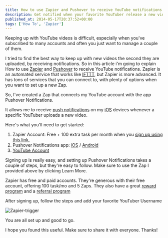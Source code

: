 ```yaml
---
title: How to use Zapier and Pushover to receive YouTube notifications
description: Get notified when your favorite YouTuber release a new video!
published_at: 2014-05-17T20:37:52+00:00
tags: ['How To', 'Zapier']
---
```


Keeping up with YouTube videos is difficult, especially when you've subscribed to many accounts and often you just want to manage a couple of them.

I tried to find the best way to keep up with new videos the second they are uploaded, by receiving notifications. So in this article i'm going to explain How to use [Zapier][1] and [Pushover][2] to receive YouTube notifications.
Zapier is an automated service that works like [IFTTT][3], but Zapier is more advanced. It has tons of services that you can connect to, with plenty of options when you want to set up a new Zap.

So, I've created a Zap that connects my YouTube account with the app Pushover Notifications.

It allows me to receive [push notifications](http://en.wikipedia.org/wiki/Push_technology) on my [iOS](http://www.apple.com/ios) devices whenever a specific YouTuber uploads a new video.

Here's what you'll need to get started:

1. Zapier Account: Free + 100 extra task per month when you [sign up using this link.][4]
2. Pushover Notifications app: [iOS][5] / [Android][6]
3. [YouTube Account][7]

Signing up is really easy, and setting up Pushover Notifications takes a couple of steps, but they're easy to follow. Make sure to use the Zap I provided above by clicking Learn More.

Zapier has free and paid accounts. They're generous with their free account, offering 100 task/mo and 5 Zaps. They also have a great [reward program][8] and a [referral program][9]

After signing up, follow the steps and add your favorite YouTuber Username

![Zapier-trigger](/images/posts/Zapier-trigger.png)

You are all set up and good to go.

I hope you found this useful. Make sure to share it with everyone. Thanks!

[1]: https://zapier.com
[2]: https://pushover.net
[3]: https://ifttt.com/
[4]: http://zpr.io/HDpp
[5]: https://itunes.apple.com/us/app/pushover-notifications/id506088175?mt=8&uo=4&at=1l3v6xZ
[6]: https://play.google.com/store/apps/details?id=net.superblock.pushover
[7]: https://accounts.google.com/signup?service=mail
[8]: https://zapier.com/rewards/
[9]: https://zapier.com/referral/
